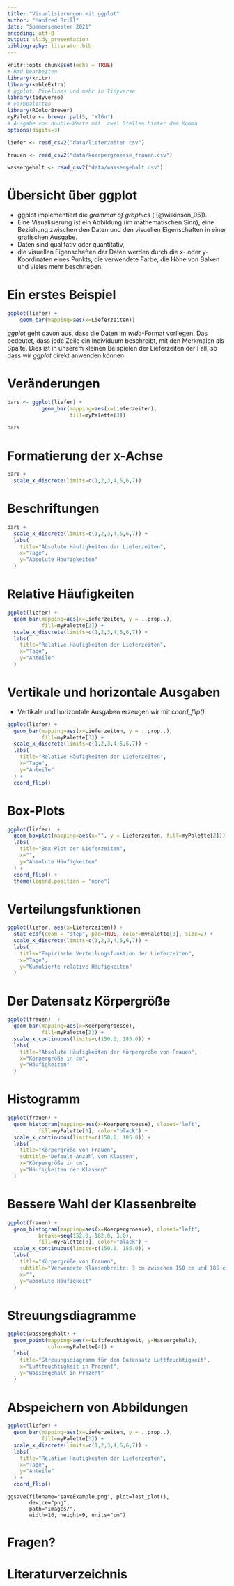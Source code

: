 ```yaml
---
title: "Visualisierungen mit ggplot"
author: "Manfred Brill"
date: "Sommersemester 2021"
encoding: utf-8
output: slidy_presentation
bibliography: literatur.bib
---
```


```r
knitr::opts_chunk$set(echo = TRUE)
# Rmd bearbeiten
library(knitr)
library(kableExtra)
# ggplot, Pipelines und mehr in Tidyverse
library(tidyverse)
# Farbpaletten
library(RColorBrewer)
myPalette <- brewer.pal(5, "YlGn")
# Ausgabe von double-Werte mit  zwei Stellen hinter dem Komma
options(digits=3)

liefer <- read_csv2("data/lieferzeiten.csv")

frauen <- read_csv2("data/koerpergroesse_frauen.csv")

wassergehalt <- read_csv2("data/wassergehalt.csv")
```

# Übersicht über ggplot

- ggplot implementiert die *grammar of graphics* ( [@wilkinson_05]). 
- Eine Visualisierung ist ein Abbildung (im mathematischen Sinn), eine Beziehung zwischen den Daten und
den visuellen Eigenschaften in einer grafischen Ausgabe. 
- Daten sind qualitativ oder quantitativ, 
- die visuellen Eigenschaften der Daten werden durch die x- oder y-Koordinaten eines Punkts, die verwendete Farbe, die Höhe von Balken und vieles mehr beschrieben.

# Ein erstes Beispiel



```r
ggplot(liefer) + 
    geom_bar(mapping=aes(x=Lieferzeiten))
```

*ggplot* geht davon aus, dass die Daten im *wide*-Format vorliegen. Das bedeutet,
dass jede Zeile ein Individuum beschreibt, mit den Merkmalen als Spalte. Dies ist
in unserem kleinen Beispielen der Lieferzeiten der Fall, so dass wir
*ggplot* direkt anwenden können.

# Veränderungen

```r
bars <- ggplot(liefer) + 
           geom_bar(mapping=aes(x=Lieferzeiten),
                    fill=myPalette[3])

bars
```

# Formatierung der x-Achse

```r
bars +
  scale_x_discrete(limits=c(1,2,3,4,5,6,7))
```

# Beschriftungen

```r
bars + 
  scale_x_discrete(limits=c(1,2,3,4,5,6,7)) +
  labs(
    title="Absolute Häufigkeiten der Lieferzeiten", 
    x="Tage", 
    y="Absolute Häufigkeiten"
  ) 
```

# Relative Häufigkeiten

```r
ggplot(liefer) +
  geom_bar(mapping=aes(x=Lieferzeiten, y = ..prop..), 
           fill=myPalette[3]) +
  scale_x_discrete(limits=c(1,2,3,4,5,6,7)) +  
  labs(
    title="Relative Häufigkeiten der Lieferzeiten", 
    x="Tage", 
    y="Anteile"
  ) 
```

# Vertikale und horizontale Ausgaben

- Vertikale und horizontale Ausgaben erzeugen wir mit *coord_flip()*.

```r
ggplot(liefer) +
  geom_bar(mapping=aes(x=Lieferzeiten, y = ..prop..), 
           fill=myPalette[3]) +
  scale_x_discrete(limits=c(1,2,3,4,5,6,7)) +  
  labs(
    title="Relative Häufigkeiten der Lieferzeiten", 
    x="Tage", 
    y="Anteile"
  ) +
  coord_flip()
```


# Box-Plots

```r
ggplot(liefer)  +
  geom_boxplot(mapping=aes(x="", y = Lieferzeiten, fill=myPalette[2])) +
  labs(
    title="Box-Plot der Lieferzeiten", 
    x="", 
    y="Absolute Häufigkeiten"
  ) +
  coord_flip() +
  theme(legend.position = "none")
```

# Verteilungsfunktionen
 
```r
ggplot(liefer, aes(x=Lieferzeiten)) + 
  stat_ecdf(geom = "step", pad=TRUE, color=myPalette[3], size=2) +
  scale_x_discrete(limits=c(1,2,3,4,5,6,7)) +
  labs(
    title="Empirische Verteilungsfunktion der Lieferzeiten", 
    x="Tage", 
    y="Kumulierte relative Häufigkeiten"
  ) 
```

# Der Datensatz Körpergröße
 
```r
ggplot(frauen)  +
  geom_bar(mapping=aes(x=Koerpergroesse),
           fill=myPalette[3]) +
  scale_x_continuous(limits=c(150.0, 185.0)) +
  labs(
    title="Absolute Häufigkeiten der Körpergroße von Frauen", 
    x="Körpergröße in cm", 
    y="Häufigkeiten"
  )
```

# Histogramm

```r
ggplot(frauen) + 
  geom_histogram(mapping=aes(x=Koerpergroesse), closed="left", 
          fill=myPalette[3], color="black") +
  scale_x_continuous(limits=c(150.0, 185.0)) + 
  labs(
    title="Körpergröße von Frauen", 
    subtitle="Default-Anzahl von Klassen",
    x="Körpergröße in cm",
    y="Häufigkeiten der Klassen"
  ) 
```

# Bessere Wahl der Klassenbreite

```r
ggplot(frauen) + 
  geom_histogram(mapping=aes(x=Koerpergroesse), closed="left", 
          breaks=seq(152.0, 182.0, 3.0),
          fill=myPalette[3], color="black") +
  scale_x_continuous(limits=c(150.0, 185.0)) + 
  labs(
    title="Körpergröße von Frauen", 
    subtitle="Verwendete Klassenbreite: 3 cm zwischen 150 cm und 185 cm",
    x="",
    y="absolute Häufigkeit"
  ) 
```

# Streuungsdiagramme

```r
ggplot(wassergehalt) +
  geom_point(mapping=aes(x=Luftfeuchtigkeit, y=Wassergehalt), 
             color=myPalette[4]) +
  labs(
    title="Streuungsdiagramm für den Datensatz Luftfeuchtigkeit", 
    x="Luftfeuchtigkeit in Prozent", 
    y="Wassergehalt in Prozent"
  ) 
```

# Abspeichern von Abbildungen

```r
ggplot(liefer) +
  geom_bar(mapping=aes(x=Lieferzeiten, y = ..prop..), 
           fill=myPalette[3]) +
  scale_x_discrete(limits=c(1,2,3,4,5,6,7)) +  
  labs(
    title="Relative Häufigkeiten der Lieferzeiten", 
    x="Tage", 
    y="Anteile"
  ) +
  coord_flip()
```

```
ggsave(filename="saveExample.png", plot=last_plot(), 
       device="png",
       path="images/", 
       width=16, height=9, units="cm")
```

# Fragen?

# Literaturverzeichnis



